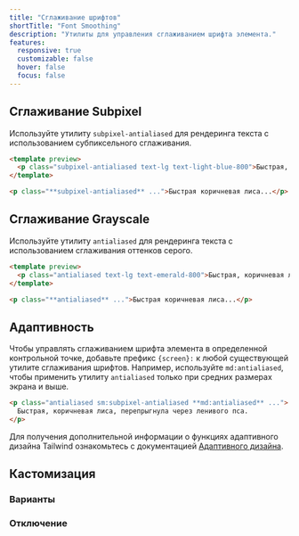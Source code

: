 ```yaml
---
title: "Сглаживание шрифтов"
shortTitle: "Font Smoothing"
description: "Утилиты для управления сглаживанием шрифта элемента."
features:
  responsive: true
  customizable: false
  hover: false
  focus: false
---
```




## Сглаживание Subpixel

Используйте утилиту `subpixel-antialiased` для рендеринга текста с использованием субпиксельного сглаживания.

```html lightBlue
<template preview>
  <p class="subpixel-antialiased text-lg text-light-blue-800">Быстрая, коричневая лиса, перепрыгнула через ленивого пса.</p>
</template>

<p class="**subpixel-antialiased** ...">Быстрая коричневая лиса...</p>
```

## Сглаживание Grayscale

Используйте утилиту `antialiased` для рендеринга текста с использованием сглаживания оттенков серого.

```html emerald
<template preview>
  <p class="antialiased text-lg text-emerald-800">Быстрая, коричневая лиса, перепрыгнула через ленивого пса.</p>
</template>

<p class="**antialiased** ...">Быстрая коричневая лиса...</p>
```

## Адаптивность

Чтобы управлять сглаживанием шрифта элемента в определенной контрольной точке, добавьте префикс `{screen}:` к любой существующей утилите сглаживания шрифтов. Например, используйте `md:antialiased`, чтобы применить утилиту `antialiased` только при средних размерах экрана и выше.

```html
<p class="antialiased sm:subpixel-antialiased **md:antialiased** ...">
  Быстрая, коричневая лиса, перепрыгнула через ленивого пса.
</p>
```

Для получения дополнительной информации о функциях адаптивного дизайна Tailwind ознакомьтесь с документацией [Адаптивного дизайна](/docs/responsive-design).

## Кастомизация

### Варианты

<Variants plugin="fontSmoothing" />

### Отключение

<Disabling plugin="fontSmoothing" />

